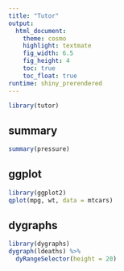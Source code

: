 ```yaml
---
title: "Tutor"
output: 
  html_document:
    theme: cosmo
    highlight: textmate
    fig_width: 6.5
    fig_height: 4
    toc: true
    toc_float: true
runtime: shiny_prerendered
---
```


```r
library(tutor)
```

## summary

```r
summary(pressure)
```

## ggplot

```r
library(ggplot2)
qplot(mpg, wt, data = mtcars)
```

## dygraphs

```r
library(dygraphs)
dygraph(ldeaths) %>%
  dyRangeSelector(height = 20)
```







